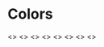 
<Meta title="Global|Colors" />

# Colors

<Preview>
  <Story name="Gray">
    <>
      <ColorSwatch color="white" darkText={true} />
      <ColorSwatch color="grayLighten45" darkText={true} />
      <ColorSwatch color="grayLighten30" darkText={true} />
      <ColorSwatch color="grayLighten15" darkText={true} />
      <ColorSwatch color="gray" darkText={true} />
      <ColorSwatch color="grayDarken15" />
      <ColorSwatch color="grayDarken30" />
      <ColorSwatch color="grayDarken45" />
      <ColorSwatch color="black" />
    </>
  </Story>
</Preview>

<Preview>
  <Story name="Primary">
    <>
      <ColorSwatch color="primaryLighten15" />
      <ColorSwatch color="primaryLighten10" />
      <ColorSwatch color="primaryLighten5" />
      <ColorSwatch color="primary" />
      <ColorSwatch color="primaryDarken5" />
      <ColorSwatch color="primaryDarken10" />
      <ColorSwatch color="primaryDarken15" />
    </>
  </Story>
  <Story name="Secondary">
    <>
      <ColorSwatch color="secondaryLighten15" darkText={true} />
      <ColorSwatch color="secondaryLighten10" darkText={true} />
      <ColorSwatch color="secondaryLighten5" darkText={true} />
      <ColorSwatch color="secondary" darkText={true} />
      <ColorSwatch color="secondaryDarken5" darkText={true} />
      <ColorSwatch color="secondaryDarken10" darkText={true} />
      <ColorSwatch color="secondaryDarken15" darkText={true} />
    </>
  </Story>
</Preview>

<Preview>
  <Story name="Info">
    <>
      <ColorSwatch color="infoLighten15" darkText={true} />
      <ColorSwatch color="info" darkText={true} />
      <ColorSwatch color="infoDarken15" darkText={true} />
    </>
  </Story>
  <Story name="Success">
    <>
      <ColorSwatch color="successLighten15" darkText={true} />
      <ColorSwatch color="success" darkText={true} />
      <ColorSwatch color="successDarken15" darkText={true} />
    </>
  </Story>
  <Story name="Warning">
    <>
      <ColorSwatch color="warningLighten15" darkText={true} />
      <ColorSwatch color="warning" darkText={true} />
      <ColorSwatch color="warningDarken15" darkText={true} />
    </>
  </Story>
  <Story name="Error">
    <>
      <ColorSwatch color="errorLighten15" darkText={true} />
      <ColorSwatch color="error" darkText={true} />
      <ColorSwatch color="errorDarken15" darkText={true} />
    </>
  </Story>
</Preview>

<Preview>
  <Story name="Events">
    <>
      <ColorSwatch color="eventsBedpres" />
      <ColorSwatch color="eventsKurs" />
      <ColorSwatch color="eventsSosialt" />
      <ColorSwatch color="eventsUtflukt" />
      <ColorSwatch color="eventsEkskursjon" />
      <ColorSwatch color="eventsKjelleren" />
      <ColorSwatch color="eventsInternt" />
      <ColorSwatch color="eventsAnnet" />
    </>
  </Story>
</Preview>
